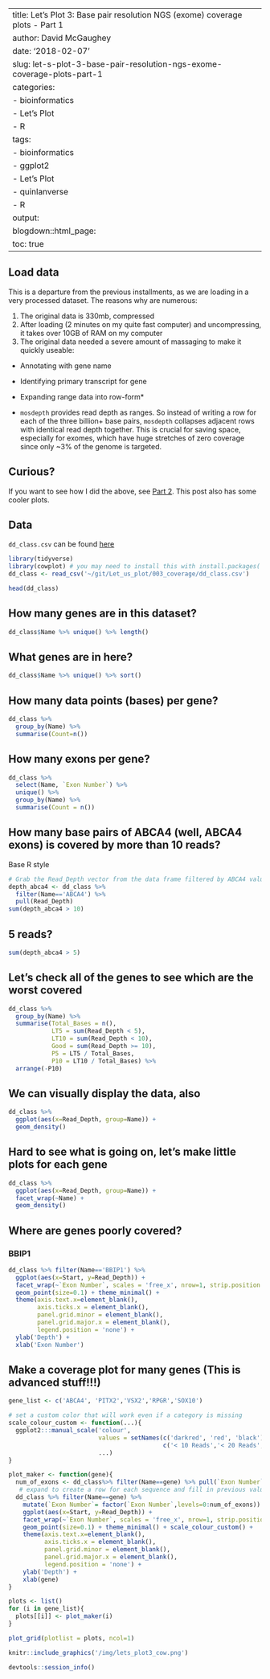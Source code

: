 ---
title: Let’s Plot 3: Base pair resolution NGS (exome) coverage plots - Part 1
author: David McGaughey
date: '2018-02-07'
slug: let-s-plot-3-base-pair-resolution-ngs-exome-coverage-plots-part-1
categories:
  - bioinformatics
  - Let’s Plot
  - R
tags:
  - bioinformatics
  - ggplot2
  - Let's Plot
  - quinlanverse
  - R
output:
  blogdown::html_page:
    toc: true
----

## Load data
This is a departure from the previous installments, as we are loading in a very processed dataset. The reasons why are numerous:

1. The original data is 330mb, compressed
2. After loading (2 minutes on my quite fast computer) and uncompressing, it takes over 10GB of RAM on my computer
3. The original data needed a severe amount of massaging to make it quickly useable:
- Annotating with gene name
- Identifying primary transcript for gene
- Expanding range data into row-form*

* `mosdepth` provides read depth as ranges. So instead of writing a row for each of the three billion+ base pairs, `mosdepth` collapses adjacent rows with identical read depth together. This is crucial for saving space, especially for exomes, which have huge stretches of zero coverage since only ~3% of the genome is targeted. 

## Curious?
If you want to see how I did the above, see [Part 2](/post/let-s-plot-3-base-pair-resolution-ngs-exome-coverage-plots). This post also has some cooler plots. 

## Data
`dd_class.csv` can be found [here](https://github.com/davemcg/Let_us_plot/raw/master/003_coverage/dd_class.csv)

```r
library(tidyverse)
library(cowplot) # you may need to install this with install.packages('cowplot')
dd_class <- read_csv('~/git/Let_us_plot/003_coverage/dd_class.csv')

head(dd_class)
```

## How many genes are in this dataset?
```r
dd_class$Name %>% unique() %>% length()
```

## What genes are in here?
```r
dd_class$Name %>% unique() %>% sort()
```

## How many data points (bases) per gene?
```r
dd_class %>% 
  group_by(Name) %>% 
  summarise(Count=n())
```

## How many exons per gene?
```r
dd_class %>% 
  select(Name, `Exon Number`) %>% 
  unique() %>% 
  group_by(Name) %>% 
  summarise(Count = n())
```

## How many base pairs of ABCA4 (well, ABCA4 exons) is covered by more than 10 reads?
Base R style
```r
# Grab the Read_Depth vector from the data frame filtered by ABCA4 values
depth_abca4 <- dd_class %>% 
  filter(Name=='ABCA4') %>% 
  pull(Read_Depth)
sum(depth_abca4 > 10)
```

## 5 reads?
```r
sum(depth_abca4 > 5)
```

## Let's check all of the genes to see which are the worst covered
```r
dd_class %>% 
  group_by(Name) %>% 
  summarise(Total_Bases = n(),
            LT5 = sum(Read_Depth < 5),
            LT10 = sum(Read_Depth < 10),
            Good = sum(Read_Depth >= 10),
            P5 = LT5 / Total_Bases,
            P10 = LT10 / Total_Bases) %>% 
  arrange(-P10)
```


## We can visually display the data, also
```r
dd_class %>% 
  ggplot(aes(x=Read_Depth, group=Name)) +
  geom_density()
```

## Hard to see what is going on, let's make little plots for each gene
```r
dd_class %>% 
  ggplot(aes(x=Read_Depth, group=Name)) +
  facet_wrap(~Name) + 
  geom_density()
```
[](/img/lets_plot3_density.png)


## Where are genes poorly covered?
### BBIP1
```r
dd_class %>% filter(Name=='BBIP1') %>% 
  ggplot(aes(x=Start, y=Read_Depth)) + 
  facet_wrap(~`Exon Number`, scales = 'free_x', nrow=1, strip.position = 'bottom') + 
  geom_point(size=0.1) + theme_minimal() +
  theme(axis.text.x=element_blank(), 
        axis.ticks.x = element_blank(), 
        panel.grid.minor = element_blank(), 
        panel.grid.major.x = element_blank(),
        legend.position = 'none') + 
  ylab('Depth') + 
  xlab('Exon Number')

```


## Make a coverage plot for many genes (This is advanced stuff!!!)
```r
gene_list <- c('ABCA4', 'PITX2','VSX2','RPGR','SOX10')

# set a custom color that will work even if a category is missing
scale_colour_custom <- function(...){
  ggplot2:::manual_scale('colour', 
                         values = setNames(c('darkred', 'red', 'black'),
                                           c('< 10 Reads','< 20 Reads','>= 20 Reads')), 
                         ...)
}

plot_maker <- function(gene){
  num_of_exons <- dd_class%>% filter(Name==gene) %>% pull(`Exon Number`) %>% as.numeric() %>% max()
   # expand to create a row for each sequence and fill in previous values
  dd_class %>% filter(Name==gene) %>%
    mutate(`Exon Number`= factor(`Exon Number`,levels=0:num_of_exons)) %>%  
    ggplot(aes(x=Start, y=Read_Depth)) + 
    facet_wrap(~`Exon Number`, scales = 'free_x', nrow=1, strip.position = 'bottom') + 
    geom_point(size=0.1) + theme_minimal() + scale_colour_custom() +
    theme(axis.text.x=element_blank(), 
          axis.ticks.x = element_blank(), 
          panel.grid.minor = element_blank(), 
          panel.grid.major.x = element_blank(),
          legend.position = 'none') + 
    ylab('Depth') + 
    xlab(gene)
}

plots <- list()
for (i in gene_list){
  plots[[i]] <- plot_maker(i)
}

plot_grid(plotlist = plots, ncol=1)
```

```r
knitr::include_graphics('/img/lets_plot3_cow.png')
```

```r
devtools::session_info()
```

